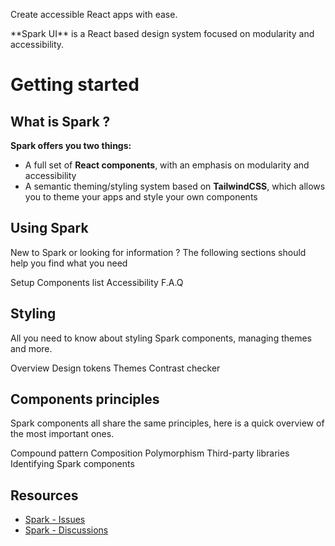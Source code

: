 
<Meta title="Introduction" />

<div className="flex flex-col gap-xl pb-3xl">
<p className="text-center text-on-background sb-unstyled text-display-1-expanded">
  Create <span className="text-main">accessible</span> React apps
  <span className="text-support">with ease</span>.
</p>
<p className="text-center text-on-neutral-container sb-unstyled text-headline-1">
  **Spark UI** is a React based design system focused on modularity and accessibility.
</p>

</div>

# Getting started

## What is Spark ?

**Spark offers you two things:**

- A full set of **React components**, with an emphasis on modularity and accessibility
- A semantic theming/styling system based on **TailwindCSS**, which allows you to theme your apps and style your own components

## Using Spark

New to Spark or looking for information ? The following sections should help you find what you need

<div className="sb-unstyled my-xl gap-lg flex flex-row flex-wrap">
  <Card href="/?path=/docs/setup--docs" description="Enable Spark on your project">
    Setup
  </Card>
  <Card
    href="/?path=/docs/components-list--docs"
    description="Apply styles to your components and markup"
  >
    Components list
  </Card>
  <Card
    href="/?path=/docs/accessibility--docs"
    description="How to handle theme customization"
  >
    Accessibility
  </Card>
  <Card
    href="/?path=/docs/f-a-q--docs"
    description="Answers to some commonly asked questions."
  >
    F.A.Q
  </Card>
</div>

## Styling

All you need to know about styling Spark components, managing themes and more.

<div className="sb-unstyled my-xl gap-lg flex flex-row flex-wrap">
  <Card href="/?path=/docs/styling-overview--docs">Overview</Card>
  <Card href="/?path=/docs/styling-design-tokens--docs">Design tokens</Card>
  <Card href="/?path=/docs/styling-themes--docs">Themes</Card>
  <Card href="/?path=/docs/styling-themes-contrast-check--docs">Contrast checker</Card>
</div>

## Components principles

Spark components all share the same principles, here is a quick overview of the most important ones.

<div className="sb-unstyled my-xl gap-lg flex flex-row flex-wrap">
  <Card href="/?path=/docs/components-principles-compound-pattern--docs">Compound pattern</Card>
  <Card href="/?path=/docs/components-principles-composition--docs">Composition</Card>
  <Card href="/?path=/docs/components-principles-polymorphism--docs">Polymorphism</Card>
  <Card href="/?path=/docs/components-principles-third-party-libraries--docs">Third-party libraries</Card>
  <Card href="/?path=/docs/components-principles-identifying-spark-components--docs">Identifying Spark components</Card>
</div>

## Resources

- [Spark - Issues](https://github.com/leboncoin/spark-web/issues)
- [Spark - Discussions](https://github.com/leboncoin/spark-web/discussions)
